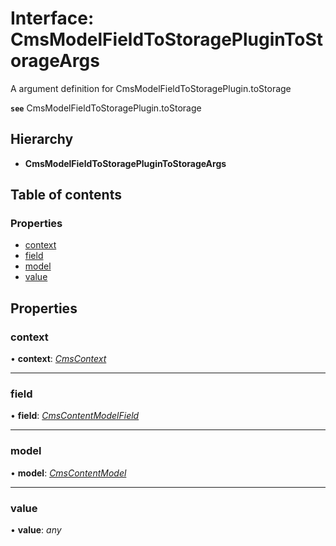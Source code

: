 # Interface: CmsModelFieldToStoragePluginToStorageArgs

A argument definition for CmsModelFieldToStoragePlugin.toStorage

**`see`** CmsModelFieldToStoragePlugin.toStorage

## Hierarchy

* **CmsModelFieldToStoragePluginToStorageArgs**

## Table of contents

### Properties

- [context](cmsmodelfieldtostorageplugintostorageargs.mdx#context)
- [field](cmsmodelfieldtostorageplugintostorageargs.mdx#field)
- [model](cmsmodelfieldtostorageplugintostorageargs.mdx#model)
- [value](cmsmodelfieldtostorageplugintostorageargs.mdx#value)

## Properties

### context

• **context**: [*CmsContext*](cmscontext.mdx)

___

### field

• **field**: [*CmsContentModelField*](cmscontentmodelfield.mdx)

___

### model

• **model**: [*CmsContentModel*](cmscontentmodel.mdx)

___

### value

• **value**: *any*
